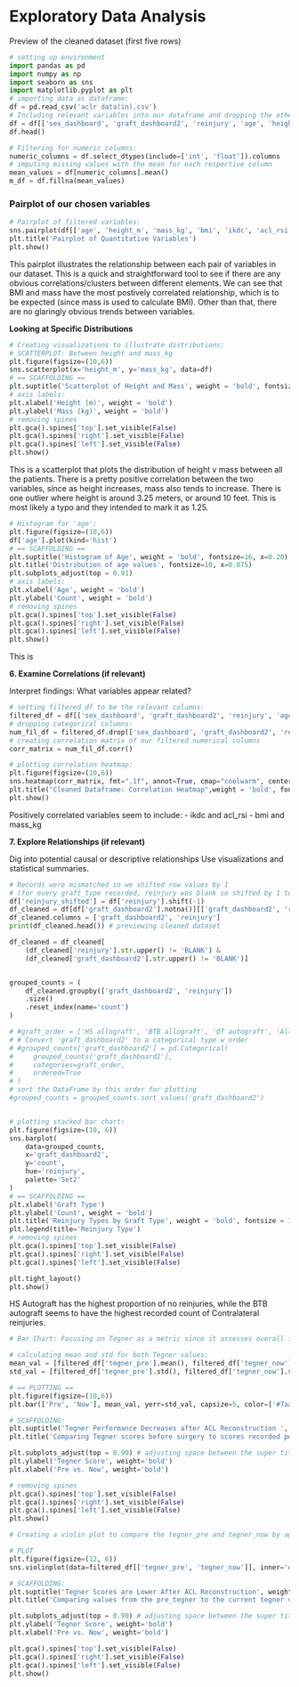 # Exploratory Data Analysis

Preview of the cleaned dataset (first five rows)
```python
# setting up environment
import pandas as pd
import numpy as np
import seaborn as sns
import matplotlib.pyplot as plt
# importing data as dataframe:
df = pd.read_csv('aclr data(in).csv')
# Including relevant variables into our dataframe and dropping the others:
df = df[['sex_dashboard', 'graft_dashboard2', 'reinjury', 'age', 'height_m', 'mass_kg', 'bmi', 'ikdc', 'acl_rsi', 'tegner_pre', 'tegner_now', 'lsi_ext_isok_60', 'lsi_flex_isok_60']]
df.head()
```

```python
# Filtering for numeric columns:
numeric_columns = df.select_dtypes(include=['int', 'float']).columns
# imputing missing values with the mean for each respective column
mean_values = df[numeric_columns].mean()
m_df = df.fillna(mean_values)
```

### Pairplot of our chosen variables

```python
# Pairplot of filtered variables:
sns.pairplot(df[['age', 'height_m', 'mass_kg', 'bmi', 'ikdc', 'acl_rsi']], plot_kws={"s": 5})
plt.title('Pairplot of Quantitative Variables')
plt.show()
```
This pairplot illustrates the relationship between each pair of variables in our dataset. This is a quick and straightforward tool to see if there are any obvious correlations/clusters between different elements. We can see that BMI and mass have the most postively correlated relationship, which is to be expected (since mass is used to calculate BMI). Other than that, there are no glaringly obvious trends between variables. 

**Looking at Specific Distributions**
```python
# Creating visualizations to illustrate distributions:
# SCATTERPLOT: Between height and mass_kg
plt.figure(figsize=(10,6))
sns.scatterplot(x='height_m', y='mass_kg', data=df)
# == SCAFFOLDING == 
plt.suptitle('Scatterplot of Height and Mass', weight = 'bold', fontsize = 16, x = 0.29)
# axis labels:
plt.xlabel('Height (m)', weight = 'bold')
plt.ylabel('Mass (kg)', weight = 'bold')
# removing spines
plt.gca().spines['top'].set_visible(False)
plt.gca().spines['right'].set_visible(False)
plt.gca().spines['left'].set_visible(False)
plt.show()
```
This is a scatterplot that plots the distribution of height v mass between all the patients. There is a pretty positive correlation between the two variables, since as height increases, mass also tends to increase. There is one outlier where height is around 3.25 meters, or around 10 feet. This is most likely a typo and they intended to mark it as 1.25. 

```python
# Histogram for 'age':
plt.figure(figsize=(10,6))
df['age'].plot(kind='hist')
# == SCAFFOLDING == 
plt.suptitle('Histogram of Age', weight = 'bold', fontsize=16, x=0.20)
plt.title('Distribution of age values', fontsize=10, x=0.075)
plt.subplots_adjust(top = 0.91) 
# axis labels:
plt.xlabel('Age', weight = 'bold')
plt.ylabel('Count', weight = 'bold')
# removing spines
plt.gca().spines['top'].set_visible(False)
plt.gca().spines['right'].set_visible(False)
plt.gca().spines['left'].set_visible(False)
plt.show()
```
This is 

**6.  Examine Correlations (if relevant)**

Interpret findings: What variables appear related?

```python
# setting filtered_df to be the relevant columns:
filtered_df = df[['sex_dashboard', 'graft_dashboard2', 'reinjury', 'age', 'height_m', 'mass_kg', 'bmi', 'ikdc', 'acl_rsi']]
# dropping categorical columns:
num_fil_df = filtered_df.drop(['sex_dashboard', 'graft_dashboard2', 'reinjury'], axis=1)
# creating correlation matrix of our filtered numerical columns
corr_matrix = num_fil_df.corr()

# plotting correlation heatmap:
plt.figure(figsize=(10,6))
sns.heatmap(corr_matrix, fmt=".1f", annot=True, cmap="coolwarm", center=0)
plt.title("Cleaned Dataframe: Correlation Heatmap",weight = 'bold', fontsize = 18, x=0.21)
plt.show()
```

Positively correlated variables seem to include:
- ikdc and acl_rsi
- bmi and mass_kg


**7. Explore Relationships (if relevant)**

Dig into potential causal or descriptive relationships 
Use visualizations and statistical summaries.

```python
# Records were mismatched so we shifted row values by 1 
# (for every graft_type recorded, reinjury was blank so shifted by 1 to match)
df['reinjury_shifted'] = df['reinjury'].shift(-1)
df_cleaned = df[df['graft_dashboard2'].notna()][['graft_dashboard2', 'reinjury_shifted']]
df_cleaned.columns = ['graft_dashboard2', 'reinjury']
print(df_cleaned.head()) # previewing cleaned dataset

df_cleaned = df_cleaned[
    (df_cleaned['reinjury'].str.upper() != 'BLANK') &
    (df_cleaned['graft_dashboard2'].str.upper() != 'BLANK')]


grouped_counts = (
    df_cleaned.groupby(['graft_dashboard2', 'reinjury'])
    .size()
    .reset_index(name='count')
)

# #graft_order = ['HS allograft', 'BTB allograft', 'QT autograft', 'Allograft', 'Other']
# # Convert 'graft_dashboard2' to a categorical type w order
# #grouped_counts['graft_dashboard2'] = pd.Categorical(
#     grouped_counts['graft_dashboard2'],
#     categories=graft_order,
#     ordered=True
# )
# sort the DataFrame by this order for plotting
#grouped_counts = grouped_counts.sort_values('graft_dashboard2')


# plotting stacked bar chart:
plt.figure(figsize=(10, 6))
sns.barplot(
    data=grouped_counts,
    x='graft_dashboard2',
    y='count',
    hue='reinjury',
    palette='Set2'
)
# == SCAFFOLDING == 
plt.xlabel('Graft Type')
plt.ylabel('Count', weight = 'bold')
plt.title('Reinjury Types by Graft Type', weight = 'bold', fontsize = 16, x = 0.2)
plt.legend(title='Reinjury Type')
# removing spines
plt.gca().spines['top'].set_visible(False)
plt.gca().spines['right'].set_visible(False)
plt.gca().spines['left'].set_visible(False)

plt.tight_layout()
plt.show()
```

HS Autograft has the highest proportion of no reinjuries, while the BTB autograft seems to have the highest recorded count of Contralateral reinjuries.

```python
# Bar Chart: Focusing on Tegner as a metric since it assesses overall functionality

# calculating mean and std for both Tegner values:
mean_val = [filtered_df['tegner_pre'].mean(), filtered_df['tegner_now'].mean()]
std_val = [filtered_df['tegner_pre'].std(), filtered_df['tegner_now'].std()]

# == PLOTTING ==
plt.figure(figsize=(10,6))
plt.bar(['Pre', 'Now'], mean_val, yerr=std_val, capsize=5, color=['#7aa095', '#bf8b85'], alpha=0.6)

# SCAFFOLDING:
plt.suptitle('Tegner Performance Decreases after ACL Reconstruction ', weight='bold', fontsize=16, x = 0.46)
plt.title('Comparing Tegner scores before surgery to scores recorded post-surgery', fontsize=12, x = 0.36)

plt.subplots_adjust(top = 0.90) # adjusting space between the super title and the title
plt.ylabel('Tegner Score', weight='bold')
plt.xlabel('Pre vs. Now', weight='bold')

# removing spines
plt.gca().spines['top'].set_visible(False)
plt.gca().spines['right'].set_visible(False)
plt.gca().spines['left'].set_visible(False)
plt.show()
```

```python
# Creating a violin plot to compare the tegner_pre and tegner_now by age:

# PLOT
plt.figure(figsize=(12, 6))
sns.violinplot(data=filtered_df[['tegner_pre', 'tegner_now']], inner='quartile')

# SCAFFOLDING:
plt.suptitle('Tegner Scores are Lower After ACL Reconstruction', weight='bold', fontsize=16, x = 0.365)
plt.title('Comparing values from the pre_tegner to the current tegner values', fontsize=12, x = 0.27)

plt.subplots_adjust(top = 0.90) # adjusting space between the super title and the title
plt.ylabel('Tegner Score', weight='bold')
plt.xlabel('Pre vs. Now', weight='bold')

plt.gca().spines['top'].set_visible(False)
plt.gca().spines['right'].set_visible(False)
plt.gca().spines['left'].set_visible(False)
plt.show()
```

